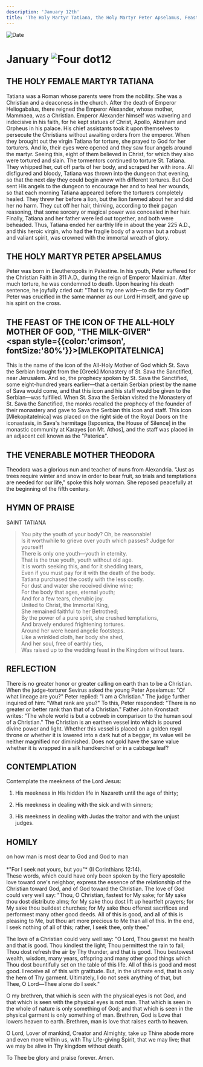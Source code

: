 ```yaml
---
description: 'January 12th'
title: 'The Holy Martyr Tatiana, the Holy Martyr Peter Apselamus, Feast of the "Milk-Giver" Icon of the Mother of God'
---
```


<RunningHead />
<Image src="/title-imprint.png" height={68} width={50} alt="Date" className="title-imprint"/>

# <div id="date">January <Image className="four-dot" src="/four-dot.png" height={15} width={15} alt="Four dot" />12</div>

## THE HOLY FEMALE MARTYR TATIANA

Tatiana was a Roman whose parents were from the nobility. She was a Christian and a deaconess in the church. After the death of Emperor Heliogabalus, there reigned the Emperor Alexander, whose mother, Mammaea, was a Christian. Emperor Alexander himself was wavering and indecisive in his faith, for he kept statues of Christ, Apollo, Abraham and Orpheus in his palace. His chief assistants took it upon themselves to persecute the Christians without awaiting orders from the emperor. When they brought out the virgin Tatiana for torture, she prayed to God for her torturers. And lo, their eyes were opened and they saw four angels around the martyr. Seeing this, eight of them believed in Christ, for which they also were tortured and slain. The tormentors continued to torture St. Tatiana. They whipped her, cut off parts of her body, and scraped her with irons. All disfigured and bloody, Tatiana was thrown into the dungeon that evening, so that the next day they could begin anew with different tortures. But God sent His angels to the dungeon to encourage her and to heal her wounds, so that each morning Tatiana appeared before the torturers completely healed. They threw her before a lion, but the lion fawned about her and did her no harm. They cut off her hair, thinking, according to their pagan reasoning, that some sorcery or magical power was concealed in her hair. Finally, Tatiana and her father were led out together, and both were beheaded. Thus, Tatiana ended her earthly life in about the year 225 A.D., and this heroic virgin, who had the fragile body of a woman but a robust and valiant spirit, was crowned with the immortal wreath of glory.

## THE HOLY MARTYR PETER APSELAMUS

Peter was born in Eleutheropolis in Palestine. In his youth, Peter suffered for the Christian Faith in 311 A.D., during the reign of Emperor Maximian. After much torture, he was condemned to death. Upon hearing his death sentence, he joyfully cried out: "That is my one wish—to die for my God!" Peter was crucified in the same manner as our Lord Himself, and gave up his spirit on the cross.

## THE FEAST OF THE ICON OF THE ALL-HOLY MOTHER OF GOD, "THE MILK-GIVER" <br /><span style={{color:'crimson', fontSize:'80%'}}>[MLEKOPITATELNICA]</span>

This is the name of the icon of the All-Holy Mother of God which St. Sava the Serbian brought from the [Greek] Monastery of St. Sava the Sanctified, near Jerusalem. And so, the prophecy spoken by St. Sava the Sanctified, some eight-hundred years earlier—that a certain Serbian priest by the name of Sava would come, and that this icon and his staff would be given to the Serbian—was fulfilled. When St. Sava the Serbian visited the Monastery of St. Sava the Sanctified, the monks recalled the prophecy of the founder of their monastery and gave to Sava the Serbian this icon and staff. This icon [Mlekopitatelnica] was placed on the right side of the Royal Doors on the iconastasis, in Sava's hermitage [Isposnica, the House of Silence] in the monastic community at Karayes [on Mt. Athos], and the staff was placed in an adjacent cell known as the "Paterica".

## THE VENERABLE MOTHER THEODORA

Theodora was a glorious nun and teacher of nuns from Alexandria. "Just as trees require winter and snow in order to bear fruit, so trials and temptations are needed for our life," spoke this holy woman. She reposed peacefully at the beginning of the fifth century.


## HYMN OF PRAISE
<div style={{textAlign:'center', color:'crimson', fontWeight:'bold'}}>
SAINT TATIANA
</div>

>You pity the youth of your body? Oh, be reasonable!  
Is it worthwhile to grieve over youth which passes? Judge for yourself!  
There is only one youth—youth in eternity.  
That is the true youth, youth without old age.  
It is worth seeking this, and for it shedding tears,  
Even if you must pay for it with the death of the body.  
Tatiana purchased the costly with the less costly.  
For dust and water she received divine wine;  
For the body that ages, eternal youth;  
And for a few tears, cherubic joy.  
United to Christ, the Immortal King,  
She remained faithful to her Betrothed;  
By the power of a pure spirit, she crushed temptations,  
And bravely endured frightening tortures.  
Around her were heard angelic footsteps.  
Like a wrinkled cloth, her body she shed,  
And her soul, free of earthly ties,  
Was raised up to the wedding feast in the Kingdom without tears.  


## REFLECTION


There is no greater honor or greater calling on earth than to be a Christian. When the judge-torturer Sevirus asked the young Peter Apselamus: "Of what lineage are you?" Peter replied: "I am a Christian." The judge further inquired of him: "What rank are you?" To this, Peter responded: "There is no greater or better rank than that of a Christian." Father John Kronstadt writes: "The whole world is but a cobweb in comparison to the human soul of a Christian." The Christian is an earthen vessel into which is poured divine power and light. Whether this vessel is placed on a golden royal throne or whether it is lowered into a dark hut of a beggar, its value will be neither magnified nor diminished. Does not gold have the same value whether it is wrapped in a silk handkerchief or in a cabbage leaf?


## CONTEMPLATION

Contemplate the meekness of the Lord Jesus:

1. His meekness in His hidden life in Nazareth until the age of thirty;

2. His meekness in dealing with the sick and with sinners;

3. His meekness in dealing with Judas the traitor and with the unjust judges.



## HOMILY
<div style={{textAlign:'center', color:'crimson', fontWeight:'bold'}}>
on how man is most dear to God and God to man
</div><br /><div style={{textAlign:'right'}}>
*"For I seek not yours, but you"* (II Corinthians 12:14).
</div>
These words, which could have only been spoken by the fiery apostolic love toward one's neighbor, express the essence of the relationship of the Christian toward God, and of God toward the Christian. The love of God could very well say: "Thou, O Christian, fastest for My sake; for My sake thou dost distribute alms; for My sake thou dost lift up heartfelt prayers; for My sake thou buildest churches; for My sake thou offerest sacrifices and performest many other good deeds. All of this is good, and all of this is pleasing to Me, but thou art more precious to Me than all of this. In the end, I seek nothing of all of this; rather, I seek thee, only thee."

The love of a Christian could very well say: "O Lord, Thou gavest me health and that is good. Thou kindlest the light; Thou permittest the rain to fall; Thou dost refresh the air by Thy thunder, and that is good. Thou bestowest wealth, wisdom, many years, offspring and many other good things which Thou dost bountifully set on the table of this life. All of this is good and most good. I receive all of this with gratitude. But, in the ultimate end, that is only the hem of Thy garment. Ultimately, I do not seek anything of that, but Thee, O Lord—Thee alone do I seek."

O my brethren, that which is seen with the physical eyes is not God, and that which is seen with the physical eyes is not man. That which is seen in the whole of nature is only something of God; and that which is seen in the physical garment is only something of man. Brethren, God is Love that lowers heaven to earth. Brethren, man is love that raises earth to heaven.

O Lord, Lover of mankind, Creator and Almighty, take up Thine abode more and even more within us, with Thy Life-giving Spirit, that we may live; that we may be alive in Thy kingdom without death.

To Thee be glory and praise forever. Amen.